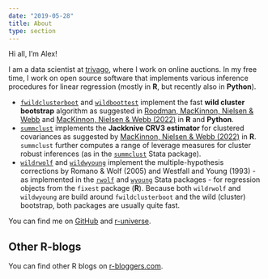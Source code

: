 ```yaml
---
date: "2019-05-28"
title: About
type: section
---
```


Hi all, I'm Alex!

I am a data scientist at [trivago](http://trivago.com/), where I work on online auctions. In my free time, I work on open source software that implements various inference procedures for linear regression (mostly in **R**, but recently also in **Python**).

-   [`fwildclusterboot`](https://github.com/s3alfisc/fwildclusterboot) and [`wildboottest`](https://github.com/s3alfisc/wildboottest) implement the fast **wild cluster bootstrap** algorithm as suggested in [Roodman, MacKinnon, Nielsen & Webb](https://journals.sagepub.com/doi/abs/10.1177/1536867X19830877) and [MacKinnon, Nielsen & Webb (2022)](https://www.econ.queensu.ca/sites/econ.queensu.ca/files/wpaper/qed_wp_1485.pdf) in **R** and **Python**.
-   [`summclust`](https://github.com/s3alfisc/summclust) implements the **Jackknive CRV3 estimator** for clustered covariances as suggested by [MacKinnon, Nielsen & Webb (2022)](https://arxiv.org/abs/2205.03288) in **R**. `summclust` further computes a range of leverage measures for cluster robust inferences (as in the [`summclust`](https://github.com/mattdwebb/summclust) Stata package).
-   [`wildrwolf`](https://github.com/s3alfisc/wildrwolf) and [`wildwyoung`](https://github.com/s3alfisc/wildwyoung) implement the multiple-hypothesis corrections by Romano & Wolf (2005) and Westfall and Young (1993) - as implemented in the [`rwolf`](https://docs.iza.org/dp12845.pdf) and [`wyoung`](https://github.com/reifjulian/wyoung) Stata packages - for regression objects from the `fixest` package (**R**). Because both `wildrwolf` and `wildwyoung` are build around `fwildclusterboot` and the wild (cluster) bootstrap, both packages are usually quite fast.

You can find me on [GitHub](https://github.com/s3alfisc) and [r-universe](https://s3alfisc.r-universe.dev/ui#builds).

## Other R-blogs 

You can find other R blogs on [r-bloggers.com](https://r-bloggers.com).
